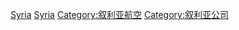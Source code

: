 [[Category:各国航空公司|Syria]]
[[Category:亚洲航空公司|Syria]]
[[Category:叙利亚航空|Category:叙利亚航空]]
[[Category:叙利亚公司|Category:叙利亚公司]]